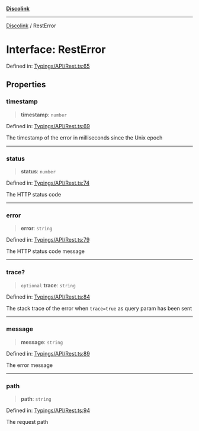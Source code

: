 [**Discolink**](../README.md)

***

[Discolink](../globals.md) / RestError

# Interface: RestError

Defined in: [Typings/API/Rest.ts:65](https://github.com/Archayu/discolink/blob/ddfd70ea55cc6996bf3567765f64fb3824cd3f79/src/Typings/API/Rest.ts#L65)

## Properties

### timestamp

> **timestamp**: `number`

Defined in: [Typings/API/Rest.ts:69](https://github.com/Archayu/discolink/blob/ddfd70ea55cc6996bf3567765f64fb3824cd3f79/src/Typings/API/Rest.ts#L69)

The timestamp of the error in milliseconds since the Unix epoch

***

### status

> **status**: `number`

Defined in: [Typings/API/Rest.ts:74](https://github.com/Archayu/discolink/blob/ddfd70ea55cc6996bf3567765f64fb3824cd3f79/src/Typings/API/Rest.ts#L74)

The HTTP status code

***

### error

> **error**: `string`

Defined in: [Typings/API/Rest.ts:79](https://github.com/Archayu/discolink/blob/ddfd70ea55cc6996bf3567765f64fb3824cd3f79/src/Typings/API/Rest.ts#L79)

The HTTP status code message

***

### trace?

> `optional` **trace**: `string`

Defined in: [Typings/API/Rest.ts:84](https://github.com/Archayu/discolink/blob/ddfd70ea55cc6996bf3567765f64fb3824cd3f79/src/Typings/API/Rest.ts#L84)

The stack trace of the error when `trace=true` as query param has been sent

***

### message

> **message**: `string`

Defined in: [Typings/API/Rest.ts:89](https://github.com/Archayu/discolink/blob/ddfd70ea55cc6996bf3567765f64fb3824cd3f79/src/Typings/API/Rest.ts#L89)

The error message

***

### path

> **path**: `string`

Defined in: [Typings/API/Rest.ts:94](https://github.com/Archayu/discolink/blob/ddfd70ea55cc6996bf3567765f64fb3824cd3f79/src/Typings/API/Rest.ts#L94)

The request path
